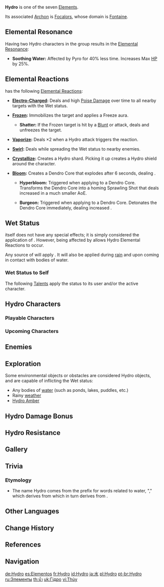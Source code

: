 {{Element Infobox
|region       = Fontaine
|archon       = Focalors
|status       = Wet
|gem          = Varunada Lazurite
|reaction     = Electro, Cryo, Pyro, Anemo, Geo, Dendro
}}
'''Hydro''' is one of the seven [[Elements]].

Its associated [[Archon]] is [[Focalors]], whose domain is [[Fontaine]].

==Elemental Resonance==
Having two Hydro characters in the group results in the [[Elemental Resonance]]:
*'''Soothing Water:''' Affected by Pyro for 40% less time. Increases Max [[HP]] by 25%.

==Elemental Reactions==
{{Hydro}} has the following [[Elemental Reactions]]:

* {{Icon/Element|Electro}} '''[[Electro-Charged]]:''' Deals {{Color|Electro DMG}} and high [[Poise Damage]] over time to all nearby targets with the Wet status.
* {{Icon/Element|Cryo}} '''[[Frozen]]:''' Immobilizes the target and applies a Freeze aura.
** {{Icon/Element|Geo}}{{Element|Physical|link=Blunt Attack}} '''Shatter:''' If the Frozen target is hit by a [[Blunt Attack|Blunt]] or {{Geo}} attack, deals {{Color|Physical DMG}} and unfreezes the target.
* {{Icon/Element|Pyro}} '''[[Vaporize]]:''' Deals ×2 {{Color|Hydro DMG}} when a Hydro attack triggers the reaction.
* {{Icon/Element|Anemo}} '''[[Swirl]]:''' Deals {{Color|Non-AoE Hydro DMG}} while spreading the Wet status to nearby enemies.
* {{Icon/Element|Geo}} '''[[Crystallize]]:''' Creates a Hydro shard. Picking it up creates a Hydro shield around the character.
* {{Icon/Element|Dendro}} '''[[Bloom]]:''' Creates a Dendro Core that explodes after 6 seconds, dealing {{Color|AoE Dendro DMG}}.
** {{Icon/Element|Electro}} '''Hyperbloom:''' Triggered when applying {{Electro}} to a Dendro Core. Transforms the Dendro Core into a homing Sprawling Shot that deals increased {{Color|AoE Dendro DMG}} in a much smaller AoE.
** {{Icon/Element|Pyro}} '''Burgeon:''' Triggered when applying {{Pyro}} to a Dendro Core. Detonates the Dendro Core immediately, dealing increased {{Color|AoE Dendro DMG}}.

==Wet Status==
{{Color|Wet}} itself does not have any special effects; it is simply considered the application of {{Hydro}}. However, being affected by {{Color|Wet}} allows Hydro Elemental Reactions to occur.

Any source of {{Color|Hydro DMG}} will apply {{Color|Wet}}. It will also be applied during [[Weather#Rain|rain]] and upon coming in contact with bodies of water.

===Wet Status to Self===
The following [[Talents]] apply the {{Color|Wet}} status to its user and/or the active character.
{{Talents by Category Table|Wet Status to Self Talents}}

==Hydro Characters==
===Playable Characters===
{{Characters by Category Table|Playable Characters&Hydro Characters|noelement=1}}

===Upcoming Characters===
{{Characters by Category Table|Upcoming Characters&Hydro Characters|noelement=1}}

==Enemies==
{{Enemies by Category List|header=1}}

==Exploration==
Some environmental objects or obstacles are considered Hydro objects, and are capable of inflicting the Wet status:
*Any bodies of [[water]] (such as ponds, lakes, puddles, etc.)
*Rainy [[weather]]
*[[Hydro Amber]]

==Hydro Damage Bonus==
{{Main|Hydro Damage Bonus}}

==Hydro Resistance==
{{Main|Hydro Resistance}}

==Gallery==
{{Preview
|file=Status Wet
|caption=A character affected by Hydro, i.e. Wet
}}

==Trivia ==
===Etymology=== 
*The name Hydro comes from the prefix for words related to water, "{{wt|hydro-|hydro-|English}}," which derives from {{lang|the Ancient Greek prefix for words related to water|grc=υδρο-|grc_rm=ydro-}} which in turn derives from {{Lang|the Ancient Greek word for water|grc=ὕδωρ|grc_rm=húdōr}}.
==Other Languages==
{{Other Languages
|en      = Hydro
|zhs     = 水
|zhs_rm  = Shuǐ
|zht     = 水
|zht_rm  = Shuǐ
|zh_tl   = Water
|ja      = {{Rubi|水|みず}}
|ja_rm   = Mizu
|ja_tl   = Water
|ko      = 물
|ko_rm   = Mul
|ko_tl   = Water
|es      = Hydro
|fr      = Hydro
|ru      = Гидро
|th      = น้ำ
|th_rm   = Nam
|th_tl   = Water
|vi      = {{tt|Thủy|水}}
|vi_tl   = Water
|de      = Hydro
|id      = Hydro
|pt      = Hydro
|tr      = Su
|tr_tl   = Water
|it      = Hydro
}}

==Change History==
{{Change History|1.0}}

==References==
{{reflist}}

==Navigation==
{{Element Navbox}}

[[de:Hydro]]
[[es:Elementos]]
[[fr:Hydro]]
[[id:Hydro]]
[[ja:水]]
[[pl:Hydro]]
[[pt-br:Hydro]]
[[ru:Элементы]]
[[th:น้ำ]]
[[uk:Гідро]]
[[vi:Thủy]]
